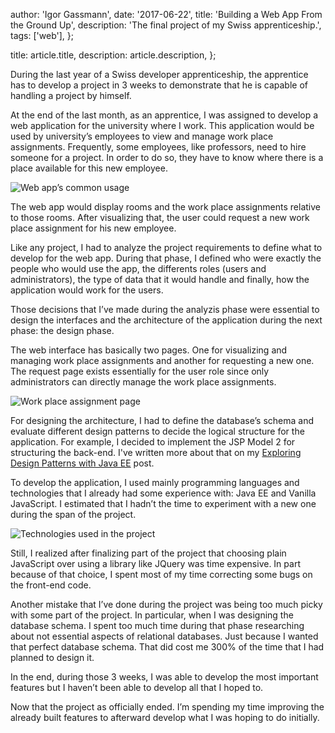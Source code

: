 

  author: 'Igor Gassmann',
  date: '2017-06-22',
  title: 'Building a Web App From the Ground Up',
  description: 'The final project of my Swiss apprenticeship.',
  tags: ['web'],
};

  title: article.title,
  description: article.description,
};


During the last year of a Swiss developer apprenticeship, the apprentice has to develop a project in
3 weeks to demonstrate that he is capable of handling a project by himself.

At the end of the last month, as an apprentice, I was assigned to develop a web application for the
university where I work. This application would be used by university’s employees to view and manage
work place assignments. Frequently, some employees, like professors, need to hire someone for a
project. In order to do so, they have to know where there is a place available for this new
employee.

<Image src={omwaCommonUsageImage} alt="Web app’s common usage" />

The web app would display rooms and the work place assignments relative to those rooms. After
visualizing that, the user could request a new work place assignment for his new employee.

Like any project, I had to analyze the project requirements to define what to develop for the web
app. During that phase, I defined who were exactly the people who would use the app, the differents
roles (users and administrators), the type of data that it would handle and finally, how the
application would work for the users.

Those decisions that I’ve made during the analyzis phase were essential to design the interfaces and
the architecture of the application during the next phase: the design phase.

The web interface has basically two pages. One for visualizing and managing work place assignments
and another for requesting a new one. The request page exists essentially for the user role since
only administrators can directly manage the work place assignments.

<Image src={omwaThumbnailGestionAttributionsImage} alt="Work place assignment page" />

For designing the architecture, I had to define the database’s schema and evaluate different design
patterns to decide the logical structure for the application. For example, I decided to implement
the JSP Model 2 for structuring the back-end. I've written more about that on my
[Exploring Design Patterns with Java EE](/articles/design-patterns-java-ee) post.

To develop the application, I used mainly programming languages and technologies that I already had
some experience with: Java EE and Vanilla JavaScript. I estimated that I hadn’t the time to
experiment with a new one during the span of the project.

<Image src={omwaTechnologiesImage} alt="Technologies used in the project" />

Still, I realized after finalizing part of the project that choosing plain JavaScript over using a
library like JQuery was time expensive. In part because of that choice, I spent most of my time
correcting some bugs on the front-end code.

Another mistake that I’ve done during the project was being too much picky with some part of the
project. In particular, when I was designing the database schema. I spent too much time during that
phase researching about not essential aspects of relational databases. Just because I wanted that
perfect database schema. That did cost me 300% of the time that I had planned to design it.

In the end, during those 3 weeks, I was able to develop the most important features but I haven’t
been able to develop all that I hoped to.

Now that the project as officially ended. I’m spending my time improving the already built features
to afterward develop what I was hoping to do initially.
